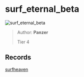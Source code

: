 
# surf_eternal_beta

![surf_eternal_beta](https://raw.githubusercontent.com/Sayt123/SurfMapPics/Maps-and-bonuses/csgo/surf_eternal_beta.jpg)

> Author: **Panzer**
>
> Tier 4

## Records

[surfheaven](https://surfheaven.eu/map/surf_eternal_beta)
